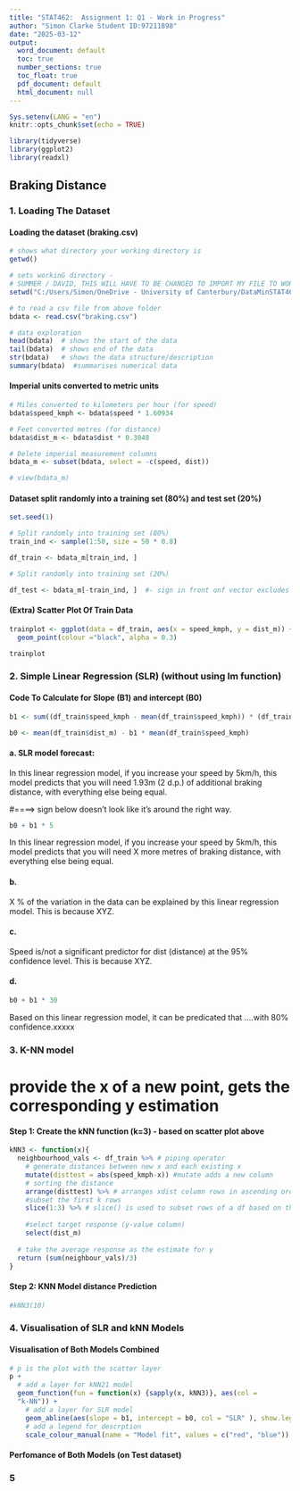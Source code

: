 ```yaml
---
title: "STAT462:  Assignment 1: Q1 - Work in Progress"
author: "Simon Clarke Student ID:97211898"
date: "2025-03-12"
output:
  word_document: default
  toc: true
  number_sections: true
  toc_float: true
  pdf_document: default
  html_document: null
---
```


```{=html}
<style>
.boxTask {
background-color: lightblue;
color: black;
border: 2px solid black;
margin: 5px;
padding: 5px;
font-style: italic;
}


.boxNote {
background-color: Tomato;
color: black;
border: 2px solid black;
margin: 5px;
padding: 5px;
}

.fill-in-blank {
background-color: lightyellow;
border: 2px solid #6f2c87;
}

</style>
```

```r
Sys.setenv(LANG = "en")
knitr::opts_chunk$set(echo = TRUE)

library(tidyverse)
library(ggplot2)
library(readxl)

```

## Braking Distance

### 1.  Loading The Dataset

#### Loading the dataset (braking.csv)
```r
# shows what directory your working directory is
getwd()

# sets workinG directory -  
# SUMMER / DAVID, THIS WILL HAVE TO BE CHANGED TO IMPORT MY FILE TO WORKING DIRECTORY YOU'RE USING
setwd("C:/Users/Simon/OneDrive - University of Canterbury/DataMinSTAT462/Group Assignment")

# to read a csv file from above folder
bdata <- read.csv("braking.csv")

# data exploration
head(bdata)  # shows the start of the data
tail(bdata)  # shows end of the data
str(bdata)   # shows the data structure/description
summary(bdata)  #summarises numerical data


```
#### Imperial units converted to metric units

```r

# Miles converted to kilometers per hour (for speed)
bdata$speed_kmph <- bdata$speed * 1.60934

# Feet converted metres (for distance)
bdata$dist_m <- bdata$dist * 0.3048

# Delete imperial measurement columns
bdata_m <- subset(bdata, select = -c(speed, dist))

# view(bdata_m)

```


#### Dataset split randomly into a training set (80%) and test set (20%)

```r
set.seed(1)

# Split randomly into training set (80%)
train_ind <- sample(1:50, size = 50 * 0.8)

df_train <- bdata_m[train_ind, ]

# Split randomly into training set (20%)

df_test <- bdata_m[-train_ind, ]  #- sign in front onf vector excludes from indexing 

```

#### (Extra) Scatter Plot Of Train Data

```r
trainplot <- ggplot(data = df_train, aes(x = speed_kmph, y = dist_m)) +
  geom_point(colour ="black", alpha = 0.3)

trainplot

```

### 2.  Simple Linear Regression (SLR) (without using lm function)

#### Code To Calculate for Slope (B1) and intercept (B0)

```r
b1 <- sum((df_train$speed_kmph - mean(df_train$speed_kmph)) * (df_train$dist_m - mean(df_train$dist_m))) / sum((df_train$speed_kmph - mean(df_train$speed_kmph))^2)

b0 <- mean(df_train$dist_m) - b1 * mean(df_train$speed_kmph)
```


#### a. SLR model forecast:

In this linear regression model, if you increase your speed by 5km/h, this model predicts that you will need 1.93m (2 d.p.) of additional braking distance, with everything else being equal.

#====> sign below doesn't look like it's around the right way.

```r
b0 + b1 * 5

```
In this linear regression model, if you increase your speed by 5km/h, this model predicts that you will need X more metres of braking distance, with everything else being equal.

#### b.  

X % of the variation in the data can be explained by this linear regression model.  This is because XYZ.

#### c.  

Speed is/not a significant predictor for dist (distance) at the 95% confidence level.  This is because XYZ.

#### d.

```r
b0 + b1 * 30

```

Based on this linear regression model, it can be predicated that ....with 80% confidence.xxxxx



### 3.  K-NN model

# provide the x of a new point, gets the corresponding y estimation
#### Step 1:  Create the kNN function (k=3) - based on scatter plot above
```r

kNN3 <- function(x){
  neighbourhood_vals <- df_train %>% # piping operator
    # generate distances between new x and each existing x
    mutate(disttest = abs(speed_kmph-x)) #mutate adds a new column
    # sorting the distance
    arrange(disttest) %>% # arranges xdist column rows in ascending order (default)
    #subset the first k rows
    slice(1:3) %>% # slice() is used to subset rows of a df based on their interger positions
      
    #select target response (y-value column)
    select(dist_m)
  
  # take the average response as the estimate for y
  return (sum(neighbour_vals)/3)
}

```

#### Step 2: KNN Model distance Prediction

```r
#kNN3(10)

```

### 4. Visualisation of SLR and kNN Models

#### Visualisation of Both Models Combined
```r

# p is the plot with the scatter layer
p + 
  # add a layer for kNN21 model
  geom_function(fun = function(x) {sapply(x, kNN3)}, aes(col =
  "k-NN")) +
    # add a layer for SLR model
    geom_abline(aes(slope = b1, intercept = b0, col = "SLR" ), show.legend = FALSE) +
    # add a legend for descrption
    scale_colour_manual(name = "Model fit", values = c("red", "blue"))


```


#### Perfomance of Both Models (on Test dataset)


### 5  

